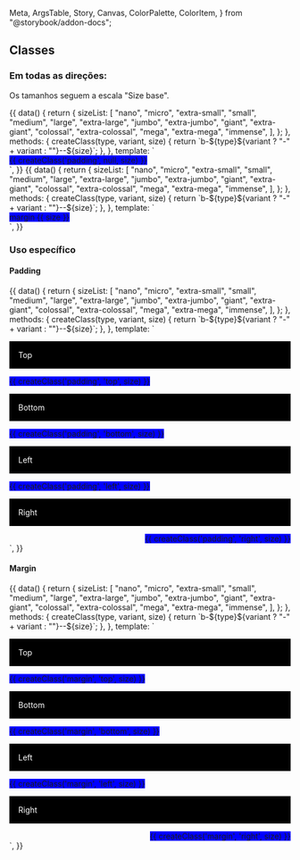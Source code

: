   Meta,
  ArgsTable,
  Story,
  Canvas,
  ColorPalette,
  ColorItem,
} from "@storybook/addon-docs";

<Meta title="Utils/Classes/Padding e Margin" />

## Classes

### Em todas as direções:

Os tamanhos seguem a escala "Size base".

<Canvas>
  <Story name="Padding">
    {{
      data() {
        return {
          sizeList: [
            "nano",
            "micro",
            "extra-small",
            "small",
            "medium",
            "large",
            "extra-large",
            "jumbo",
            "extra-jumbo",
            "giant",
            "extra-giant",
            "colossal",
            "extra-colossal",
            "mega",
            "extra-mega",
            "immense",
          ],
        };
      },
      methods: {
        createClass(type, variant, size) {
          return `b-${type}${variant ? "-" + variant : ""}--${size}`;
        },
      },
      template: `
        <div style="display: flex; flex-wrap: wrap; align-items: baseline;">
          <div v-for="(size, index) in sizeList" :class="createClass('padding', null, size)" style="background-color: blue;">{{ createClass('padding', null, size) }}</div>
        </div>
      `,
    }}
  </Story>
</Canvas>

<Canvas>
  <Story name="Margin">
    {{
      data() {
        return {
          sizeList: [
            "nano",
            "micro",
            "extra-small",
            "small",
            "medium",
            "large",
            "extra-large",
            "jumbo",
            "extra-jumbo",
            "giant",
            "extra-giant",
            "colossal",
            "extra-colossal",
            "mega",
            "extra-mega",
            "immense",
          ],
        };
      },
      methods: {
        createClass(type, variant, size) {
          return `b-${type}${variant ? "-" + variant : ""}--${size}`;
        },
      },
      template: `
        <div style="display: flex; flex-wrap: wrap; align-items: baseline;">
          <div v-for="(size, index) in sizeList" :class="createClass('margin', null, size)" style="background-color: blue;">margin {{ size }}</div>
        </div>
      `,
    }}
  </Story>
</Canvas>

### Uso específico

#### Padding

<Canvas>
  <Story name="Padding específico">
    {{
      data() {
        return {
          sizeList: [
            "nano",
            "micro",
            "extra-small",
            "small",
            "medium",
            "large",
            "extra-large",
            "jumbo",
            "extra-jumbo",
            "giant",
            "extra-giant",
            "colossal",
            "extra-colossal",
            "mega",
            "extra-mega",
            "immense",
          ],
        };
      },
      methods: {
        createClass(type, variant, size) {
          return `b-${type}${variant ? "-" + variant : ""}--${size}`;
        },
      },
      template: `
        <p style="background-color: black; color: white; padding: 16px;">Top</p>
        <div style="display: flex; flex-wrap: wrap; align-items: baseline;">
          <div v-for="(size, index) in sizeList" :class="createClass('padding', 'top', size)" style="background-color: blue;">{{ createClass('padding', 'top', size) }}</div>
        </div>
        <p style="background-color: black; color: white; padding: 16px;">Bottom</p>
        <div style="display: flex; flex-wrap: wrap; align-items: baseline;">
          <div v-for="(size, index) in sizeList" :class="createClass('padding', 'bottom', size)" style="background-color: blue;">{{ createClass('padding', 'bottom', size) }}</div>
        </div>
        <p style="background-color: black; color: white; padding: 16px;">Left</p>
        <div style="display: flex; flex-direction: column; flex-wrap: wrap; align-items: baseline;">
          <div v-for="(size, index) in sizeList" :class="createClass('padding', 'left', size)" style="background-color: blue;">{{ createClass('padding', 'left', size) }}</div>
        </div>
        <p style="background-color: black; color: white; padding: 16px;">Right</p>
        <div style="display: flex; flex-direction: column; flex-wrap: wrap; align-items: flex-end;">
          <div v-for="(size, index) in sizeList" :class="createClass('padding', 'right', size)" style="background-color: blue;">{{ createClass('padding', 'right', size) }}</div> 
        </div>
      `,
    }}
  </Story>
</Canvas>

#### Margin

<Canvas>
  <Story name="Margin específico">
    {{
      data() {
        return {
          sizeList: [
            "nano",
            "micro",
            "extra-small",
            "small",
            "medium",
            "large",
            "extra-large",
            "jumbo",
            "extra-jumbo",
            "giant",
            "extra-giant",
            "colossal",
            "extra-colossal",
            "mega",
            "extra-mega",
            "immense",
          ],
        };
      },
      methods: {
        createClass(type, variant, size) {
          return `b-${type}${variant ? "-" + variant : ""}--${size}`;
        },
      },
      template: `
        <p style="background-color: black; color: white; padding: 16px;">Top</p>
        <div style="display: flex; flex-direction: column; flex-wrap: wrap; align-items: baseline;">
          <div v-for="(size, index) in sizeList" :class="createClass('margin', 'top', size)" style="background-color: blue;">{{ createClass('margin', 'top', size) }}</div>
        </div>
        <p style="background-color: black; color: white; padding: 16px;">Bottom</p>
        <div style="display: flex; flex-direction: column; flex-wrap: wrap; align-items: baseline;">
          <div v-for="(size, index) in sizeList" :class="createClass('margin', 'bottom', size)" style="background-color: blue;">{{ createClass('margin', 'bottom', size) }}</div>
        </div>
        <p style="background-color: black; color: white; padding: 16px;">Left</p>
        <div style="display: flex; flex-direction: column; flex-wrap: wrap; align-items: baseline;">
          <div v-for="(size, index) in sizeList" :class="createClass('margin', 'left', size)" style="background-color: blue;">{{ createClass('margin', 'left', size) }}</div>
        </div>
        <p style="background-color: black; color: white; padding: 16px;">Right</p>
        <div style="display: flex; flex-direction: column; flex-wrap: wrap; align-items: flex-end;">
          <div v-for="(size, index) in sizeList" :class="createClass('margin', 'right', size)" style="background-color: blue;">{{ createClass('margin', 'right', size) }}</div> 
        </div>
      `,
    }}
  </Story>
</Canvas>
